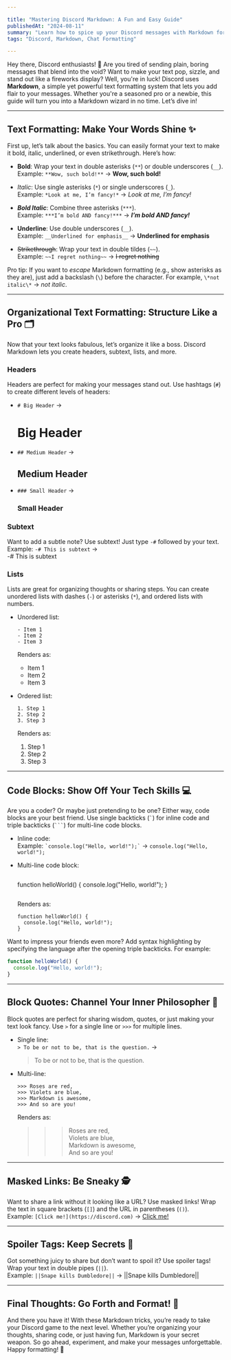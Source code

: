 ```yaml
---

title: "Mastering Discord Markdown: A Fun and Easy Guide"
publishedAt: "2024-08-11"
summary: "Learn how to spice up your Discord messages with Markdown formatting. From bold text to code blocks, this guide has you covered!"
tags: "Discord, Markdown, Chat Formatting"

---
```


Hey there, Discord enthusiasts! 🎉 Are you tired of sending plain, boring messages that blend into the void? Want to make your text pop, sizzle, and stand out like a fireworks display? Well, you're in luck! Discord uses **Markdown**, a simple yet powerful text formatting system that lets you add flair to your messages. Whether you're a seasoned pro or a newbie, this guide will turn you into a Markdown wizard in no time. Let’s dive in!

---

## **Text Formatting: Make Your Words Shine ✨**

First up, let’s talk about the basics. You can easily format your text to make it bold, italic, underlined, or even strikethrough. Here’s how:

- **Bold**: Wrap your text in double asterisks (`**`) or double underscores (`__`).  
  Example: `**Wow, such bold!**` → **Wow, such bold!**

- *Italic*: Use single asterisks (`*`) or single underscores (`_`).  
  Example: `*Look at me, I’m fancy!*` → *Look at me, I’m fancy!*

- ***Bold Italic***: Combine three asterisks (`***`).  
  Example: `***I’m bold AND fancy!***` → ***I’m bold AND fancy!***

- __Underline__: Use double underscores (`__`).  
  Example: `__Underlined for emphasis__` → __Underlined for emphasis__

- ~~Strikethrough~~: Wrap your text in double tildes (`~~`).  
  Example: `~~I regret nothing~~` → ~~I regret nothing~~

Pro tip: If you want to *escape* Markdown formatting (e.g., show asterisks as they are), just add a backslash (`\`) before the character. For example, `\*not italic\*` → *not italic*.

---

## **Organizational Text Formatting: Structure Like a Pro 🗂️**

Now that your text looks fabulous, let’s organize it like a boss. Discord Markdown lets you create headers, subtext, lists, and more.

### **Headers**
Headers are perfect for making your messages stand out. Use hashtags (`#`) to create different levels of headers:

- `# Big Header` →  
  # Big Header

- `## Medium Header` →  
  ## Medium Header

- `### Small Header` →  
  ### Small Header

### **Subtext**
Want to add a subtle note? Use subtext! Just type `-#` followed by your text.  
Example: `-# This is subtext` →  
-# This is subtext

### **Lists**
Lists are great for organizing thoughts or sharing steps. You can create unordered lists with dashes (`-`) or asterisks (`*`), and ordered lists with numbers.

- Unordered list:  
  ```
  - Item 1
  - Item 2
  - Item 3
  ```
  Renders as:  
  - Item 1  
  - Item 2  
  - Item 3  

- Ordered list:  
  ```
  1. Step 1
  2. Step 2
  3. Step 3
  ```
  Renders as:  
  1. Step 1  
  2. Step 2  
  3. Step 3  

---

## **Code Blocks: Show Off Your Tech Skills 💻**

Are you a coder? Or maybe just pretending to be one? Either way, code blocks are your best friend. Use single backticks (`` ` ``) for inline code and triple backticks (```` ``` ````) for multi-line code blocks.

- Inline code:  
  Example: `` `console.log("Hello, world!");` `` → `console.log("Hello, world!");`

- Multi-line code block:  
  ```
  ```
  function helloWorld() {
    console.log("Hello, world!");
  }
  ```
  ```
  Renders as:
  ```
  function helloWorld() {
    console.log("Hello, world!");
  }
  ```

Want to impress your friends even more? Add syntax highlighting by specifying the language after the opening triple backticks. For example:

```javascript
function helloWorld() {
  console.log("Hello, world!");
}
```

---

## **Block Quotes: Channel Your Inner Philosopher 🧠**

Block quotes are perfect for sharing wisdom, quotes, or just making your text look fancy. Use `>` for a single line or `>>>` for multiple lines.

- Single line:  
  `> To be or not to be, that is the question.` →  
  > To be or not to be, that is the question.

- Multi-line:  
  ```
  >>> Roses are red,
  >>> Violets are blue,
  >>> Markdown is awesome,
  >>> And so are you!
  ```
  Renders as:  
  >>> Roses are red,  
  >>> Violets are blue,  
  >>> Markdown is awesome,  
  >>> And so are you!

---

## **Masked Links: Be Sneaky 🕵️**

Want to share a link without it looking like a URL? Use masked links! Wrap the text in square brackets (`[]`) and the URL in parentheses (`()`).  
Example: `[Click me!](https://discord.com)` → [Click me!](https://discord.com)

---

## **Spoiler Tags: Keep Secrets 🤫**

Got something juicy to share but don’t want to spoil it? Use spoiler tags! Wrap your text in double pipes (`||`).  
Example: `||Snape kills Dumbledore||` → ||Snape kills Dumbledore||

---

## **Final Thoughts: Go Forth and Format! 🚀**

And there you have it! With these Markdown tricks, you’re ready to take your Discord game to the next level. Whether you’re organizing your thoughts, sharing code, or just having fun, Markdown is your secret weapon. So go ahead, experiment, and make your messages unforgettable. Happy formatting! 🎨
